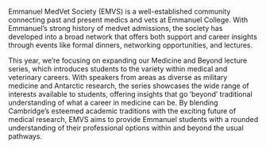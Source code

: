 Emmanuel MedVet Society (EMVS) is a well-established community connecting past and present medics and vets at Emmanuel College. With Emmanuel’s strong history of medvet admissions, the society has developed into a broad network that offers both support and career insights through events like formal dinners, networking opportunities, and lectures.

This year, we’re focusing on expanding our Medicine and Beyond lecture series, which introduces students to the variety within medical and veterinary careers. With speakers from areas as diverse as military medicine and Antarctic research, the series showcases the wide range of interests available to students, offering insights that go ‘beyond’ traditional understanding of what a career in medicine can be. By blending Cambridge’s esteemed academic traditions with the exciting future of medical research, EMVS aims to provide Emmanuel students with a rounded understanding of their professional options within and beyond the usual pathways.
